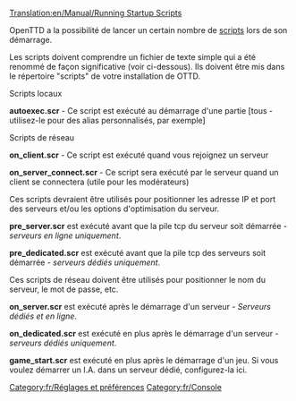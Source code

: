 [[Translation:en/Manual/Running Startup Scripts]]


OpenTTD a la possibilité de lancer un certain nombre de [[fr/Development/Script/Script|scripts]] lors de son démarrage.

Les scripts doivent comprendre un fichier de texte simple qui a été renommé de façon significative (voir ci-dessous). Ils doivent être mis dans le répertoire "scripts" de votre installation de OTTD.

Scripts locaux

'''autoexec.scr''' - Ce script est exécuté au démarrage d'une partie [tous - utilisez-le pour des alias personnalisés, par exemple]

Scripts de réseau

'''on_client.scr''' - Ce script est exécuté quand vous rejoignez un serveur

'''on_server_connect.scr''' - Ce script sera exécuté par le serveur quand un client se connectera (utile pour les modérateurs)


Ces scripts devraient être utilisés pour positionner les adresse IP et port des serveurs et/ou les options d'optimisation du serveur.

'''pre_server.scr''' est exécuté avant que la pile tcp du serveur soit démarrée - ''serveurs en ligne uniquement''.

'''pre_dedicated.scr''' est exécuté avant que la pile tcp des serveurs soit démarrée - ''serveurs dédiés uniquement''.


Ces scripts de réseau doivent être utilisés pour positionner le nom du serveur, le mot de passe, etc.

'''on_server.scr''' est exécuté après le démarrage d'un serveur - ''Serveurs dédiés et en ligne''.

'''on_dedicated.scr''' est exécuté en plus après le démarrage d'un serveur - ''serveurs dédiés uniquement''.

'''game_start.scr''' est exécuté en plus après le démarrage d'un jeu. Si vous voulez démarrer un I.A. dans un serveur dédié, configurez-la ici.


[[Category:fr/Réglages et préférences]]
[[Category:fr/Console]]
